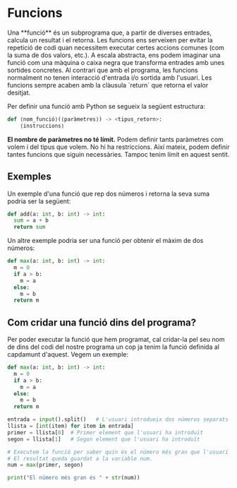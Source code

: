 
# Funcions

<Callout emoji="">
 Una **funció** és un subprograma que, a partir de diverses entrades, calcula un resultat i el retorna. Les funcions ens serveixen per evitar la repetició de codi quan necessitem executar certes accions comunes (com la suma de dos valors, etc.). A escala abstracta, ens podem imaginar una funció com una màquina o caixa negra que transforma entrades amb unes sortides concretes. Al contrari que amb el programa, les funcions normalment no tenen interacció d'entrada i/o sortida amb l'usuari. Les funcions sempre acaben amb la clàusula `return` que retorna el valor desitjat.
</Callout>

Per definir una funció amb Python se segueix la següent estructura:

```python
def ⟨nom_funció⟩(⟨paràmetres⟩) -> <tipus_retorn>:
    ⟨instruccions⟩
```
**El nombre de paràmetres no té límit.** Podem definir tants paràmetres com volem i del tipus que volem. No hi ha restriccions. Així mateix, podem definir tantes funcions que siguin necessàries. Tampoc tenim límit en aquest sentit.

## Exemples

Un exemple d'una funció que rep dos números i retorna la seva suma podria ser la següent:

```python
def add(a: int, b: int) -> int:
  sum = a + b
  return sum
```

Un altre exemple podria ser una funció per obtenir el màxim de dos números:
```python
def max(a: int, b: int) -> int:
  m = 0
  if a > b:
    m = a
  else:
    m = b
  return m
```

## Com cridar una funció dins del programa?
Per poder executar la funció que hem programat, cal cridar-la pel seu nom de dins del codi del nostre programa un cop ja tenim la funció definida al capdamunt d'aquest. Vegem un exemple:

```python
def max(a: int, b: int) -> int:
  m = 0
  if a > b:
    m = a
  else:
    m = b
  return m

entrada = input().split()   # L'usuari introdueix dos números separats per un espai Ex: 12 14
llista = [int(item) for item in entrada]
primer = llista[0]  # Primer element que l'usuari ha introduït
segon = llista[1]   # Segon element que l'usuari ha introduït

# Executem la funció per saber quin és el número més gran que l'usuari ha introduït. 
# El resultat queda guardat a la variable num.
num = max(primer, segon)

print("El número més gran és " + str(num))
```

